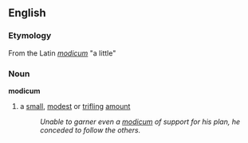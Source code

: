 ==English==
=== Etymology ===
From the Latin ''[[modicum]]'' "a little"

=== Noun ===
'''modicum'''
# a [[small]], [[modest]] or [[trifling]] [[amount]]
#: ''Unable to garner even a [[modicum]] of support for his plan, he conceded to follow the others.''